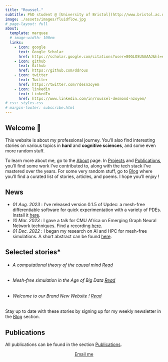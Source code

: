 ```yaml
---
title: "Roussel."
subtitle: PhD student @ [University of Bristol](http://www.bristol.ac.uk/cdt/interactive-ai/current-students/2021-cohort/nzoyem/)
image: ./assets/images/fluidflow.jpg
# page-layout: full
about:
  template: marquee
  # image-width: 100em
  links:
    - icon: google
      text: Google Scholar
      href: https://scholar.google.com/citations?user=80GLOSUAAAAJ&hl=en
    - icon: github
      text: Github
      href: https://github.com/ddrous
    - icon: twitter
      text: Twitter
      href: https://twitter.com/rdesnzoyem
    - icon: linkedin
      text: LinkedIn
      href: https://www.linkedin.com/in/roussel-desmond-nzoyem/
# css: styles.css
# margin-footer: subscribe.html
---
```



## Welcome 👋

This website is about my professional journey. You'll also find interesting stories on various topics in **hard** and **cognitive sciences**, and some even more random stuff.

To learn more about me, go to the [About](/about.qmd) page. In [Projects](/projects.qmd) and [Publications](/publications.qmd), you'll find some work I've contributed to, along with the tech stack I've mastered over the years. For some very random stuff, go to [Blog](/posts.qmd) where you'll find a curated list of stories, articles, and poems. I hope you'll enjoy !


## News

- _01 Aug. 2023_ : I've released version 0.1.5 of Updec: a mesh-free differentiable software for quick experimentation with a variety of PDEs. Install it [here](https://github.com/ddrous/Updec).
- _10 Mar. 2023_ : I gave a talk for CMU Africa on Emerging Graph Neural Network techniques. Find a recording [here](https://youtu.be/ahG-LG0ABRQ).
- _01 Dec. 2022_ : I began my research on AI and HPC for mesh-free simulations. A short abstract can be found [here](http://www.bristol.ac.uk/cdt/interactive-ai/current-students/2021-cohort/nzoyem/).
<!-- - _10 Oct. 2021_ : I moved to Bristol for a PhD in the Interacrive AI CDT. Find pictures of my trips on Instagram. -->


## Selected stories*
- ###### A computational theory of the causal mind [Read](/posts/parallel-mind-theory/index.qmd)
- ###### Mesh-free simulation in the Age of Big Data [Read](/posts/mesh-free-simulation/index.qmd)
- ###### Welcome to our Brand New Website ! [Read](posts/welcome/index.qmd)
<!-- - ###### More stories in the section [Blog ...](posts.qmd) -->

Stay up to date with these stories by signing up for my weekly newsletter in the [Blog](/posts.qmd) section.



## Publications

All publications can be found in the section [Publications](/publications.qmd).



```{=html}
<center> <a href="mailto:rd.nzoyemngueguin@bristol.ac.uk" class="btn btn-primary rounded-pill"> Email me </a> </center>
```
